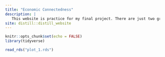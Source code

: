 ```yaml
---
title: "Economic Connectedness"
description: |
   This website is practice for my final project. There are just two graphs on here, and they examine the relationship between economic connectedness and population.
site: distill::distill_website
---
```


```r
knitr::opts_chunk$set(echo = FALSE)
library(tidyverse)
```


```r
read_rds("plot_1.rds")  
```



